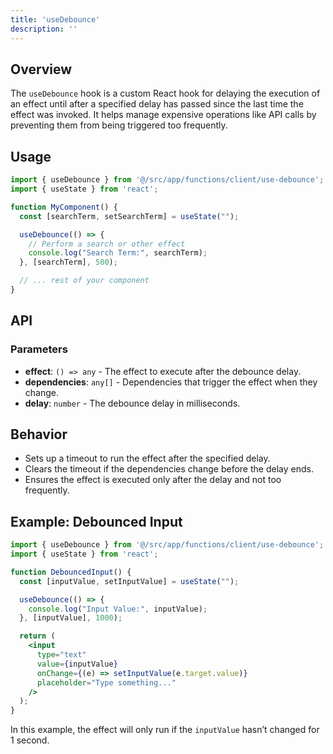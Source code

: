 ```yaml
---
title: 'useDebounce'
description: ''
---
```

## **Overview**

The `useDebounce` hook is a custom React hook for delaying the execution of an effect until after a specified delay has passed since the last time the effect was invoked. It helps manage expensive operations like API calls by preventing them from being triggered too frequently.

## **Usage**

```jsx
import { useDebounce } from '@/src/app/functions/client/use-debounce';
import { useState } from 'react';

function MyComponent() {
  const [searchTerm, setSearchTerm] = useState("");

  useDebounce(() => {
    // Perform a search or other effect
    console.log("Search Term:", searchTerm);
  }, [searchTerm], 500);

  // ... rest of your component
}

```

## **API**

### Parameters

- **effect**: `() => any` - The effect to execute after the debounce delay.
- **dependencies**: `any[]` - Dependencies that trigger the effect when they change.
- **delay**: `number` - The debounce delay in milliseconds.

## **Behavior**

- Sets up a timeout to run the effect after the specified delay.
- Clears the timeout if the dependencies change before the delay ends.
- Ensures the effect is executed only after the delay and not too frequently.

## **Example: Debounced Input**

```jsx
import { useDebounce } from '@/src/app/functions/client/use-debounce';
import { useState } from 'react';

function DebouncedInput() {
  const [inputValue, setInputValue] = useState("");

  useDebounce(() => {
    console.log("Input Value:", inputValue);
  }, [inputValue], 1000);

  return (
    <input
      type="text"
      value={inputValue}
      onChange={(e) => setInputValue(e.target.value)}
      placeholder="Type something..."
    />
  );
}

```

In this example, the effect will only run if the `inputValue` hasn’t changed for 1 second.